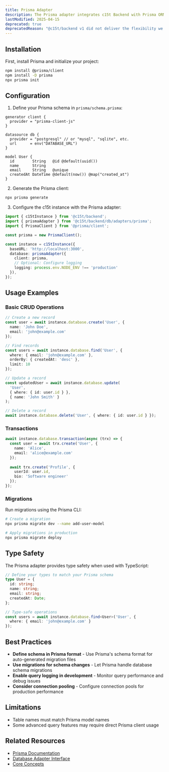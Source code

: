 ```yaml
---
title: Prisma Adapter
description: The Prisma adapter integrates c15t Backend with Prisma ORM, providing type-safe database access with migration support and automatic schema generation.
lastModified: 2025-04-15
deprecated: true
deprecatedReason: "@c15t/backend v1 did not deliver the flexibility we wanted and fell short of our standards. It is now deprecated as we work on a full rewrite, with v2 entering canary soon. This does not affect Consent.io deployments, which remain stable."
---
```


## Installation

First, install Prisma and initialize your project:

```bash
npm install @prisma/client
npm install -D prisma
npx prisma init
```

## Configuration

1. Define your Prisma schema in `prisma/schema.prisma`:

```prisma
generator client {
  provider = "prisma-client-js"
}

datasource db {
  provider = "postgresql" // or "mysql", "sqlite", etc.
  url      = env("DATABASE_URL")
}

model User {
  id        String   @id @default(uuid())
  name      String
  email     String   @unique
  createdAt DateTime @default(now()) @map("created_at")
}
```

2. Generate the Prisma client:

```bash
npx prisma generate
```

3. Configure the c15t instance with the Prisma adapter:

```typescript
import { c15tInstance } from '@c15t/backend';
import { prismaAdapter } from '@c15t/backend/db/adapters/prisma';
import { PrismaClient } from '@prisma/client';

const prisma = new PrismaClient();

const instance = c15tInstance({
  baseURL: 'http://localhost:3000',
  database: prismaAdapter({ 
    client: prisma,
    // Optional: Configure logging
    logging: process.env.NODE_ENV !== 'production'
  }),
});
```

## Usage Examples

### Basic CRUD Operations

```typescript
// Create a new record
const user = await instance.database.create('User', {
  name: 'John Doe',
  email: 'john@example.com'
});

// Find records
const users = await instance.database.find('User', {
  where: { email: 'john@example.com' },
  orderBy: { createdAt: 'desc' },
  limit: 10
});

// Update a record
const updatedUser = await instance.database.update(
  'User',
  { where: { id: user.id } },
  { name: 'John Smith' }
);

// Delete a record
await instance.database.delete('User', { where: { id: user.id } });
```

### Transactions

```typescript
await instance.database.transaction(async (trx) => {
  const user = await trx.create('User', { 
    name: 'Alice',
    email: 'alice@example.com'
  });
  
  await trx.create('Profile', { 
    userId: user.id,
    bio: 'Software engineer'
  });
});
```

### Migrations

Run migrations using the Prisma CLI:

```bash
# Create a migration
npx prisma migrate dev --name add-user-model

# Apply migrations in production
npx prisma migrate deploy
```

## Type Safety

The Prisma adapter provides type safety when used with TypeScript:

```typescript
// Define your types to match your Prisma schema
type User = {
  id: string;
  name: string;
  email: string;
  createdAt: Date;
};

// Type-safe operations
const users = await instance.database.find<User>('User', {
  where: { email: 'john@example.com' }
});
```

## Best Practices

- **Define schema in Prisma format** - Use Prisma's schema format for auto-generated migration files
- **Use migrations for schema changes** - Let Prisma handle database schema migrations
- **Enable query logging in development** - Monitor query performance and debug issues
- **Consider connection pooling** - Configure connection pools for production performance

## Limitations

- Table names must match Prisma model names
- Some advanced query features may require direct Prisma client usage

## Related Resources

- [Prisma Documentation](https://www.prisma.io/docs)
- [Database Adapter Interface](/backend/database-adapters)
- [Core Concepts](/backend/core-concepts)
